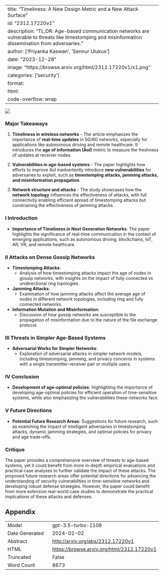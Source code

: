
---
title: "Timeliness: A New Design Metric and a New Attack Surface"
id: "2312.17220v1"
description: "TL;DR: Age-based communication networks are vulnerable to threats like timestomping and misinformation dissemination from adversaries."
author: ['Priyanka Kaswan', 'Sennur Ulukus']
date: "2023-12-28"
image: "https://browse.arxiv.org/html/2312.17220v1/x1.png"
categories: ['security']
format:
  html:
    code-overflow: wrap
---

![](https://browse.arxiv.org/html/2312.17220v1/x1.png)

### Major Takeaways

1. **Timeliness in wireless networks** - The article emphasizes the importance of **real-time updates** in 5G/6G networks, especially for applications like autonomous driving and remote healthcare. It introduces the **age of information (AoI)** metric to measure the freshness of updates at receiver nodes.

2. **Vulnerabilities in age-based systems** - The paper highlights how efforts to improve AoI inadvertently introduce **new vulnerabilities** for adversaries to exploit, such as **timestomping attacks, jamming attacks, and misinformation propagation**.

3. **Network structure and attacks** - The study showcases how the **network topology** influences the effectiveness of attacks, with full connectivity enabling efficient spread of timestomping attacks but constraining the effectiveness of jamming attacks.

### I Introduction

- **Importance of Timeliness in Next Generation Networks**: The paper highlights the significance of real-time communication in the context of emerging applications, such as autonomous driving, blockchains, IoT, AR, VR, and remote healthcare.

### II Attacks on Dense Gossip Networks

- **Timestomping Attacks**:
  - Analysis of how timestomping attacks impact the age of nodes in gossip networks, with insights on the impact of fully connected vs unidirectional ring topologies.

- **Jamming Attacks**:
  - Examination of how jamming attacks affect the average age of nodes in different network topologies, including ring and fully connected networks.

- **Information Mutation and Misinformation**:
  - Discussion of how gossip networks are susceptible to the propagation of misinformation due to the nature of the file exchange protocol.

### III Threats in Simpler Age-Based Systems

- **Adversarial Works for Simpler Networks**:
  - Exploration of adversarial attacks in simpler network models, including timestomping, jamming, and privacy concerns in systems with a single transmitter-receiver pair or multiple users.

### IV Conclusion

- **Development of age-optimal policies**: Highlighting the importance of developing age-optimal policies for efficient operation of time-sensitive systems, while also emphasizing the vulnerabilities these networks face.

### V Future Directions

- **Potential Future Research Areas**: Suggestions for future research, such as examining the impact of intelligent adversaries in timestomping attacks, dynamic jamming strategies, and optimal policies for privacy and age trade-offs.

### Critique

The paper provides a comprehensive overview of threats to age-based systems, yet it could benefit from more in-depth empirical evaluations and practical case analyses to further validate the impact of these attacks. The proposed future research areas offer potential directions for advancing the understanding of security vulnerabilities in time-sensitive networks and developing robust defense strategies. However, the paper could benefit from more extensive real-world case studies to demonstrate the practical implications of these attacks and defenses.

## Appendix

|          |          |
|----------|----------|
| Model     | gpt-3.5-turbo-1106       |
| Date Generated     | 2024-02-02       |
| Abstract | [http://arxiv.org/abs/2312.17220v1](http://arxiv.org/abs/2312.17220v1)        |
| HTML     | [https://browse.arxiv.org/html/2312.17220v1](https://browse.arxiv.org/html/2312.17220v1)       |
| Truncated       | False       |
| Word Count       | 8673       |
